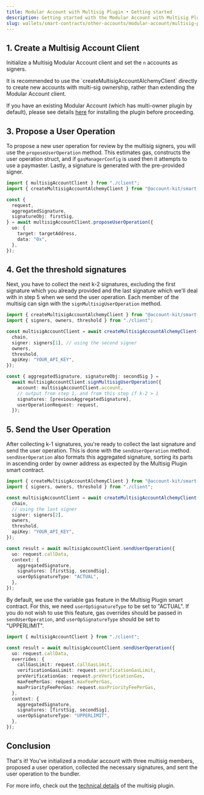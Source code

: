 ```yaml
---
title: Modular Account with Multisig Plugin • Getting started
description: Getting started with the Modular Account with Multisig Plugin in Account Kit
slug: wallets/smart-contracts/other-accounts/modular-account/multisig-plugin/getting-started
---
```





## 1. Create a Multisig Account Client

Initialize a Multisig Modular Account client and set the `n` accounts as signers.

<Warning>
It is recommended to use the `createMultisigAccountAlchemyClient` directly to create new accounts with multi-sig ownership, rather than extending the Modular Account client.

If you have an existing Modular Account (which has multi-owner plugin by default), please see details [here](#TODO/smart-contracts/extending-smart-accounts/install-plugins#extend-modular-account-with-multisig) for installing the plugin before proceeding.

</Warning>

<Markdown src="../../../../../shared/smart-contracts/multisig-client.mdx" />

## 3. Propose a User Operation

To propose a new user operation for review by the multisig signers, you will use the `proposeUserOperation` method. This estimates gas, constructs the user operation struct, and if `gasManagerConfig` is used then it attempts to use a paymaster. Lastly, a signature is generated with the pre-provided signer.

<CodeBlocks>

```ts twoslash [example.ts]
import { multisigAccountClient } from "./client";
import { createMultisigAccountAlchemyClient } from "@account-kit/smart-contracts";

const {
  request,
  aggregatedSignature,
  signatureObj: firstSig,
} = await multisigAccountClient.proposeUserOperation({
  uo: {
    target: targetAddress,
    data: "0x",
  },
});
```

<Markdown src="../../../../../shared/smart-contracts/multisig-client.mdx" />

</CodeBlocks>

## 4. Get the threshold signatures

Next, you have to collect the next k-2 signatures, excluding the first signature which you already provided and the last signature which we'll deal with in step 5 when we send the user operation. Each member of the multisig can sign with the `signMultisigUserOperation` method.

<CodeBlocks>

```ts twoslash [example.ts]
import { createMultisigAccountAlchemyClient } from "@account-kit/smart-contracts";
import { signers, owners, threshold } from "./client";

const multisigAccountClient = await createMultisigAccountAlchemyClient({
  chain,
  signer: signers[1], // using the second signer
  owners,
  threshold,
  apiKey: "YOUR_API_KEY",
});

const { aggregatedSignature, signatureObj: secondSig } =
  await multisigAccountClient.signMultisigUserOperation({
    account: multisigAccountClient.account,
    // output from step 1, and from this step if k-2 > 1
    signatures: [previousAggregatedSignature],
    userOperationRequest: request,
  });
```

<Markdown src="../../../../../shared/smart-contracts/multisig-client.mdx" />

</CodeBlocks>

## 5. Send the User Operation

After collecting k-1 signatures, you're ready to collect the last signature and send the user operation. This is done with the `sendUserOperation` method. `sendUserOperation` also formats this aggregated signature, sorting its parts in ascending order by owner address as expected by the Multisig Plugin smart contract.

<CodeBlocks>

```ts twoslash [example.ts]
import { createMultisigAccountAlchemyClient } from "@account-kit/smart-contracts";
import { signers, owners, threshold } from "./client";

const multisigAccountClient = await createMultisigAccountAlchemyClient({
  chain,
  // using the last signer
  signer: signers[2],
  owners,
  threshold,
  apiKey: "YOUR_API_KEY",
});

const result = await multisigAccountClient.sendUserOperation({
  uo: request.callData,
  context: {
    aggregatedSignature,
    signatures: [firstSig, secondSig],
    userOpSignatureType: "ACTUAL",
  },
});
```

<Markdown src="../../../../../shared/smart-contracts/multisig-client.mdx" />

</CodeBlocks>

By default, we use the variable gas feature in the Multisig Plugin smart contract. For this, we need `userOpSignatureType` to be set to "ACTUAL". If you do not wish to use this feature, gas overrides should be passed in `sendUserOperation`, and `userOpSignatureType` should be set to "UPPERLIMIT".

<CodeBlocks>

```ts twoslash [example.ts]
import { multisigAccountClient } from "./client";

const result = await multisigAccountClient.sendUserOperation({
  uo: request.callData,
  overrides: {
    callGasLimit: request.callGasLimit,
    verificationGasLimit: request.verificationGasLimit,
    preVerificationGas: request.preVerificationGas,
    maxFeePerGas: request.maxFeePerGas,
    maxPriorityFeePerGas: request.maxPriorityFeePerGas,
  },
  context: {
    aggregatedSignature,
    signatures: [firstSig, secondSig],
    userOpSignatureType: "UPPERLIMIT",
  },
});
```

<Markdown src="../../../../../shared/smart-contracts/multisig-client.mdx" />

</CodeBlocks>

## Conclusion

That's it! You've initialized a modular account with three multisig members, proposed a user operation, collected the necessary signatures, and sent the user operation to the bundler.

For more info, check out the [technical details](/wallets/smart-contracts/other-accounts/modular-account/multisig-plugin/details) of the multisig plugin.
